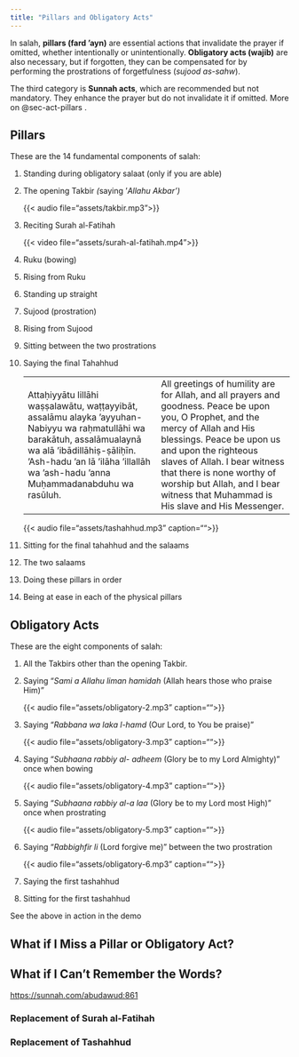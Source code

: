 ```yaml
---
title: "Pillars and Obligatory Acts"
---
```


In salah, **pillars (fard 'ayn)** are essential actions that invalidate the prayer if omitted, whether intentionally or unintentionally. **Obligatory acts (wajib)** are also necessary, but if forgotten, they can be compensated for by performing the prostrations of forgetfulness (*sujood as-sahw*).

::: callout-note
The third category is **Sunnah acts**, which are recommended but not mandatory. They enhance the prayer but do not invalidate it if omitted. More on @sec-act-pillars .
:::

## Pillars {#sec-act-pillars}

These are the 14 fundamental components of salah:

1.  Standing during obligatory salaat (only if you are able)

2.  The opening Takbir *(*saying '*Allahu Akbar')*

    {{< audio file="assets/takbir.mp3">}}

3.  Reciting Surah al-Fatihah

    {{< video file="assets/surah-al-fatihah.mp4">}}

4.  Ruku (bowing)

5.  Rising from Ruku

6.  Standing up straight

7.  Sujood (prostration)

8.  Rising from Sujood

9.  Sitting between the two prostrations

10. Saying the final Tahahhud

    |  |  |
    |----|----|
    | Attaḥiyyātu lillāhi waṣṣalawātu, waṭṭayyibāt, assalāmu alayka 'ayyuhan-Nabiyyu wa raḥmatullāhi wa barakātuh, assalāmualaynā wa alā ‘ibādillāhiṣ-ṣāliḥīn. 'Ash-hadu 'an lā 'ilāha 'illallāh wa 'ash-hadu 'anna Muḥammadanabduhu wa rasūluh. | All greetings of humility are for Allah, and all prayers and goodness. Peace be upon you, O Prophet, and the mercy of Allah and His blessings. Peace be upon us and upon the righteous slaves of Allah. I bear witness that there is none worthy of worship but Allah, and I bear witness that Muhammad is His slave and His Messenger. |

    {{< audio file="assets/tashahhud.mp3" caption="">}}

11. Sitting for the final tahahhud and the salaams

12. The two salaams

13. Doing these pillars in order

14. Being at ease in each of the physical pillars

## Obligatory Acts

These are the eight components of salah:

1.  All the Takbirs other than the opening Takbir.

2.  Saying "*Sami a Allahu liman hamidah* (Allah hears those who praise Him)"

    {{< audio file="assets/obligatory-2.mp3" caption="">}}

3.  Saying "*Rabbana wa laka l-hamd* (Our Lord, to You be praise)"

    {{< audio file="assets/obligatory-3.mp3" caption="">}}

4.  Saying "*Subhaana rabbiy al- adheem* (Glory be to my Lord Almighty)" once when bowing

    {{< audio file="assets/obligatory-4.mp3" caption="">}}

5.  Saying "*Subhaana rabbiy al-a laa* (Glory be to my Lord most High)" once when prostrating

    {{< audio file="assets/obligatory-5.mp3" caption="">}}

6.  Saying "*Rabbighfir li* (Lord forgive me)" between the two prostration

    {{< audio file="assets/obligatory-6.mp3" caption="">}}

7.  Saying the first tashahhud

8.  Sitting for the first tashahhud

::: callout-note
See the above in action in the demo
:::

## What if I Miss a Pillar or Obligatory Act?

## What if I Can't Remember the Words?

<https://sunnah.com/abudawud:861>

### Replacement of Surah al-Fatihah

### Replacement of Tashahhud
